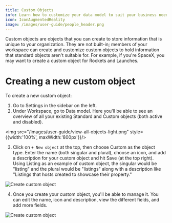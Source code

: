 ```yaml
---
title: Custom Objects
info: Learn how to customize your data model to suit your business needs using custom objects.
icon: IconAugmentedReality
image: /images/user-guide/people_header.png
---
```


Custom objects are objects that you can create to store information that is unique to your organization. They are not built-in; members of your workspace can create and customize custom objects to hold information that standard objects aren't suitable for. For example, if you're SpaceX, you may want to create a custom object for Rockets and Launches.    

# Creating a new custom object 

To create a new custom object:

1. Go to Settings in the sidebar on the left.
2. Under Workspace, go to Data model. Here you'll be able to see an overview of all your existing Standard and Custom objects (both active and disabled).

<img src="/images/user-guide/view-all-objects-light.png" style={{width:'100%', maxWidth:'800px'}}/>

3. Click on `+ New object` at the top, then choose Custom as the object type. Enter the name (both singular and plural), choose an icon, and add a description for your custom object and hit Save (at the top right). Using Listing as an example of custom object, the singular would be "listing" and the plural would be "listings" along with a description like "Listings that hosts created to showcase their property." 

<div style={{textAlign: 'center'}}>
    <img src="/images/user-guide/create-custom-object.gif" alt="Create custom object" />
</div>

4. Once you create your custom object, you'll be able to manage it. You can edit the name, icon and description, view the different fields, and add more fields.

<div style={{textAlign: 'center'}}>
    <img src="/images/user-guide/manage-custom-object.png" alt="Create custom object" />
</div>
